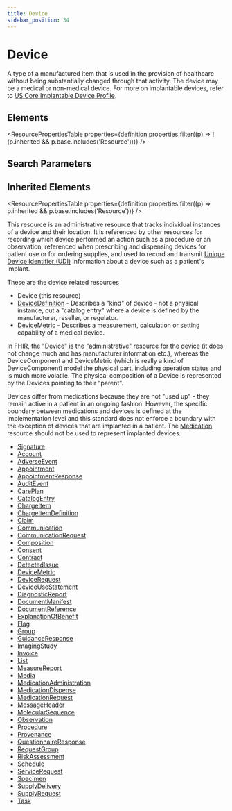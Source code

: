 ```yaml
---
title: Device
sidebar_position: 34
---
```



# Device

A type of a manufactured item that is used in the provision of healthcare without being substantially changed through that activity. The device may be a medical or non-medical device. For more on implantable devices, refer to [US Core Implantable Device Profile](https://hl7.org/fhir/us/core/stu3.1.1/StructureDefinition-us-core-implantable-device.html).

<Tabs queryString="section">
  <TabItem value="schema" label="Schema" default>

## Elements

<ResourcePropertiesTable
  properties={definition.properties.filter((p) => !(p.inherited && p.base.includes('Resource')))}
/>

## Search Parameters

<SearchParamsTable searchParams={definition.searchParameters} />

## Inherited Elements

<ResourcePropertiesTable properties={definition.properties.filter((p) => p.inherited && p.base.includes('Resource'))} />

  </TabItem>
  <TabItem value="usage" label="Usage">
<div> <a name="scope"></a> <p> This resource is an administrative resource that tracks individual instances of a device and their location. It is referenced by other resources for recording which device performed an action such as a procedure or an observation, referenced when prescribing and dispensing devices for patient use or for ordering supplies, and used to record and transmit <a href="https://www.hl7.org/fhir/#udi">Unique <Link to="/docs/api/fhir/resources/device">Device</Link> <Link to="/docs/api/fhir/datatypes/identifier">Identifier</Link> (UDI)</a> information about a device such as a patient's implant. </p> </div>
  </TabItem>
  <TabItem value="relationships" label="Relationships">
<div> <a name="bnr"></a> <p> These are the device related resources </p> <ul>  <li>Device (this resource)</li>  <li><a href="/docs/api/fhir/resources/devicedefinition">DeviceDefinition</a> - Describes a "kind" of device - not a physical instance, cut a "catalog entry" where a device is defined by the manufacturer, reseller, or regulator.</li>  <li><a href="/docs/api/fhir/resources/devicemetric">DeviceMetric</a> - Describes a measurement, calculation or setting  capability of a medical device.</li> </ul> <p> In FHIR, the "Device" is the "administrative" resource for the device (it does not change much and has manufacturer information etc.), whereas the DeviceComponent and <Link to="/docs/api/fhir/resources/devicemetric">DeviceMetric</Link> (which is really a kind of DeviceComponent) model the physical part, including operation status and is much more volatile. The physical composition of a <Link to="/docs/api/fhir/resources/device">Device</Link> is represented by the <Link to="/docs/api/fhir/resources/device">Devices</Link> pointing to their "parent". </p> <p> <Link to="/docs/api/fhir/resources/device">Devices</Link> differ from medications because they are not "used up" - they remain active in a patient in an ongoing fashion.  However, the specific boundary between medications and devices is defined at the implementation level and this standard does not enforce a boundary with the exception of devices that are implanted in a patient.   The <a href="/docs/api/fhir/resources/medication">Medication</a> resource should not be used to represent implanted devices. </p> </div>
  </TabItem>

  <TabItem value="referencedBy" label="Referenced By">
<ul><li><a href="https://www.hl7.org/fhir/datatypes.html#Signature">Signature</a></li>
<li><a href="/docs/api/fhir/resources/account">Account</a></li>
<li><a href="/docs/api/fhir/resources/adverseevent">AdverseEvent</a></li>
<li><a href="/docs/api/fhir/resources/appointment">Appointment</a></li>
<li><a href="/docs/api/fhir/resources/appointmentresponse">AppointmentResponse</a></li>
<li><a href="/docs/api/fhir/resources/auditevent">AuditEvent</a></li>
<li><a href="/docs/api/fhir/resources/careplan">CarePlan</a></li>
<li><a href="/docs/api/fhir/resources/catalogentry">CatalogEntry</a></li>
<li><a href="/docs/api/fhir/resources/chargeitem">ChargeItem</a></li>
<li><a href="/docs/api/fhir/resources/chargeitemdefinition">ChargeItemDefinition</a></li>
<li><a href="/docs/api/fhir/resources/claim">Claim</a></li>
<li><a href="/docs/api/fhir/resources/communication">Communication</a></li>
<li><a href="/docs/api/fhir/resources/communicationrequest">CommunicationRequest</a></li>
<li><a href="/docs/api/fhir/resources/composition">Composition</a></li>
<li><a href="/docs/api/fhir/resources/consent">Consent</a></li>
<li><a href="/docs/api/fhir/resources/contract">Contract</a></li>
<li><a href="/docs/api/fhir/resources/detectedissue">DetectedIssue</a></li>
<li><a href="/docs/api/fhir/resources/devicemetric">DeviceMetric</a></li>
<li><a href="/docs/api/fhir/resources/devicerequest">DeviceRequest</a></li>
<li><a href="/docs/api/fhir/resources/deviceusestatement">DeviceUseStatement</a></li>
<li><a href="/docs/api/fhir/resources/diagnosticreport">DiagnosticReport</a></li>
<li><a href="/docs/api/fhir/resources/documentmanifest">DocumentManifest</a></li>
<li><a href="/docs/api/fhir/resources/documentreference">DocumentReference</a></li>
<li><a href="/docs/api/fhir/resources/explanationofbenefit">ExplanationOfBenefit</a></li>
<li><a href="/docs/api/fhir/resources/flag">Flag</a></li>
<li><a href="/docs/api/fhir/resources/group">Group</a></li>
<li><a href="/docs/api/fhir/resources/guidanceresponse">GuidanceResponse</a></li>
<li><a href="/docs/api/fhir/resources/imagingstudy">ImagingStudy</a></li>
<li><a href="/docs/api/fhir/resources/invoice">Invoice</a></li>
<li><a href="/docs/api/fhir/resources/list">List</a></li>
<li><a href="/docs/api/fhir/resources/measurereport">MeasureReport</a></li>
<li><a href="/docs/api/fhir/resources/media">Media</a></li>
<li><a href="/docs/api/fhir/resources/medicationadministration">MedicationAdministration</a></li>
<li><a href="/docs/api/fhir/resources/medicationdispense">MedicationDispense</a></li>
<li><a href="/docs/api/fhir/resources/medicationrequest">MedicationRequest</a></li>
<li><a href="/docs/api/fhir/resources/messageheader">MessageHeader</a></li>
<li><a href="/docs/api/fhir/resources/molecularsequence">MolecularSequence</a></li>
<li><a href="/docs/api/fhir/resources/observation">Observation</a></li>
<li><a href="/docs/api/fhir/resources/procedure">Procedure</a></li>
<li><a href="/docs/api/fhir/resources/provenance">Provenance</a></li>
<li><a href="/docs/api/fhir/resources/questionnaireresponse">QuestionnaireResponse</a></li>
<li><a href="/docs/api/fhir/resources/requestgroup">RequestGroup</a></li>
<li><a href="/docs/api/fhir/resources/riskassessment">RiskAssessment</a></li>
<li><a href="/docs/api/fhir/resources/schedule">Schedule</a></li>
<li><a href="/docs/api/fhir/resources/servicerequest">ServiceRequest</a></li>
<li><a href="/docs/api/fhir/resources/specimen">Specimen</a></li>
<li><a href="/docs/api/fhir/resources/supplydelivery">SupplyDelivery</a></li>
<li><a href="/docs/api/fhir/resources/supplyrequest">SupplyRequest</a></li>
<li><a href="/docs/api/fhir/resources/task">Task</a></li></ul>
  </TabItem>
</Tabs>
